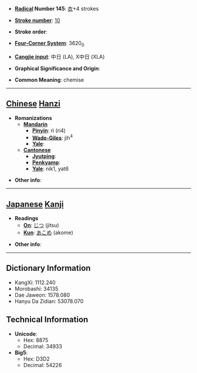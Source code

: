 * '''[[Wiktionary:Chinese radical index| Radical]] Number 145''': [[Wiktionary:Chinese radical index 衣|衣]]+4 strokes

* '''[[Wiktionary:Chinese total strokes index|Stroke number]]''': [[Wiktionary:Chinese total strokes index 10|10]]

* '''Stroke order''': 

* '''[[Wiktionary:Chinese four corner index|Four-Corner System]]''': 3620<sub>0</sub>

* '''[[Wiktionary:Chinese Cangjie index|Cangjie input]]''': 中日 (LA), X中日 (XLA)

* '''Graphical Significance and Origin''': 

* '''Common Meaning''': chemise

----

== [[Chinese]] [[Hanzi]] ==

* '''Romanizations'''
** '''[[Mandarin]]'''
*** '''[[Pinyin]]''': rì (ri4)
*** '''[[Wade-Giles]]''': jih<sup>4</sup>
*** '''[[Yale]]''': 
** '''[[Cantonese]]'''
*** '''[[Jyutping]]''':
*** '''[[Penkyamp]]''': 
*** '''[[Yale]]''': nik1, yat6

* '''Other info''': 

----

== [[Japanese]] [[Kanji]] ==

* '''Readings'''
** '''[[On]]''': [[じつ]] (jitsu)
** '''[[Kun]]''': [[あこめ]] (akome)

* '''Other info''':  

----

== Dictionary Information ==

* KangXi: 1112.240
* Morobashi: 34135
* Dae Jaweon: 1578.080
* Hanyu Da Zidian: 53078.070

== Technical Information ==

* '''Unicode''':
** Hex: 8875
** Decimal: 34933
* '''Big5''':
** Hex: D3D2
** Decimal: 54226